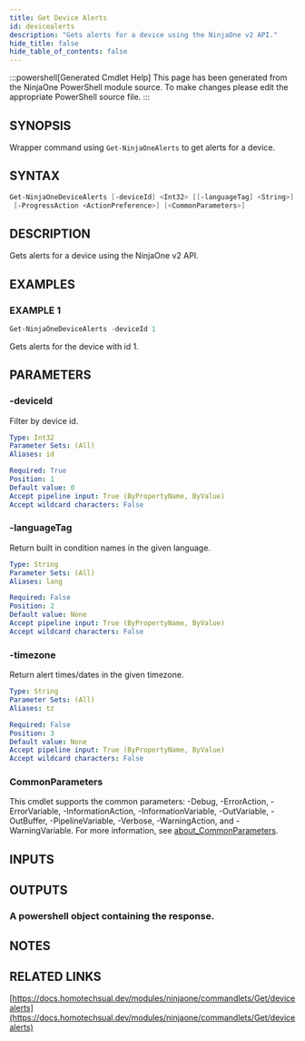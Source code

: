 ```yaml
---
title: Get Device Alerts
id: devicealerts
description: "Gets alerts for a device using the NinjaOne v2 API."
hide_title: false
hide_table_of_contents: false
---
```


:::powershell[Generated Cmdlet Help]
This page has been generated from the NinjaOne PowerShell module source. To make changes please edit the appropriate PowerShell source file.
:::

## SYNOPSIS

Wrapper command using `Get-NinjaOneAlerts` to get alerts for a device.

## SYNTAX

```powershell
Get-NinjaOneDeviceAlerts [-deviceId] <Int32> [[-languageTag] <String>] [[-timezone] <String>]
 [-ProgressAction <ActionPreference>] [<CommonParameters>]
```

## DESCRIPTION

Gets alerts for a device using the NinjaOne v2 API.

## EXAMPLES

### EXAMPLE 1

```powershell
Get-NinjaOneDeviceAlerts -deviceId 1
```

Gets alerts for the device with id 1.

## PARAMETERS

### -deviceId

Filter by device id.

```yaml
Type: Int32
Parameter Sets: (All)
Aliases: id

Required: True
Position: 1
Default value: 0
Accept pipeline input: True (ByPropertyName, ByValue)
Accept wildcard characters: False
```

### -languageTag

Return built in condition names in the given language.

```yaml
Type: String
Parameter Sets: (All)
Aliases: lang

Required: False
Position: 2
Default value: None
Accept pipeline input: True (ByPropertyName, ByValue)
Accept wildcard characters: False
```

### -timezone

Return alert times/dates in the given timezone.

```yaml
Type: String
Parameter Sets: (All)
Aliases: tz

Required: False
Position: 3
Default value: None
Accept pipeline input: True (ByPropertyName, ByValue)
Accept wildcard characters: False
```

### CommonParameters

This cmdlet supports the common parameters: -Debug, -ErrorAction, -ErrorVariable, -InformationAction, -InformationVariable, -OutVariable, -OutBuffer, -PipelineVariable, -Verbose, -WarningAction, and -WarningVariable. For more information, see [about_CommonParameters](http://go.microsoft.com/fwlink/?LinkID=113216).

## INPUTS


## OUTPUTS

### A powershell object containing the response.

## NOTES

## RELATED LINKS

[https://docs.homotechsual.dev/modules/ninjaone/commandlets/Get/devicealerts](https://docs.homotechsual.dev/modules/ninjaone/commandlets/Get/devicealerts)
